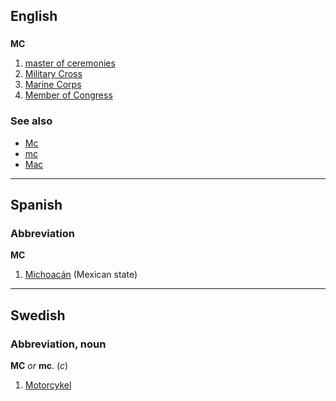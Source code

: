 ==English==
==={{initialism}}===
'''MC'''
# [[master of ceremonies]]
# [[Military Cross]]
# [[Marine Corps]]
# [[Member of Congress]]

===See also===
*[[Mc]]
*[[mc]]
*[[Mac]]

----

==Spanish==
===Abbreviation===
'''MC'''
#[[Michoacán]] (Mexican state)

----

==Swedish==
===Abbreviation, noun===
'''MC''' ''or'' '''mc'''. (''c'')
#[[Motorcykel]]